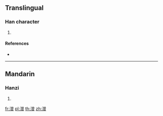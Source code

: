 {{character info/new}}
==Translingual==

===Han character===
{{Han char|rn=85|rad=水|as=12|sn=15|four=38166|canj=ECWA}}

# {{defn|Han|sort=水12}}

====References====
* {{Han ref|kx=0650.020|dkj=18260|hdz=31745.090|uh=6F67|ud=28519|bh=E657|bd=58967}}

----

==Mandarin==

===Hanzi===
{{cmn-hanzi|pin=[[shàn]] ([[shan4]]), [[zhēn]] ([[zhen1]])|wg=shan<sup>4</sup>, chen<sup>1</sup>}}

# {{defn|lang=cmn|sort=水12}}

[[fr:潧]]
[[pl:潧]]
[[th:潧]]
[[zh:潧]]